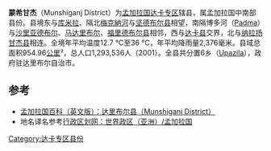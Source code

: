 {{Link style|time=2015-12-13T15:20:10+00:00}}
{{Infobox Bangladesh district
| name                    = 蒙希甘傑縣
| native_name             = মুন্সীগঞ্জ ''[[Bikrampur|Bikrampur]]''
| image_skyline           = Munshiganj sadar.jpg
| image_alt               = 
| image_caption           = 蒙希甘傑縣[[Munshiganj_Sadar鄉|Munshiganj Sadar鄉]][[Dhaleshwari河|Dhaleshwari河]]河岸
| image_map               =Bangladesh Munshiganj District.png
| nickname                = 
| motto                   = 
| pushpin_label_position  = right
| latd  = 23.46|latm  = |lats  = |latNS  = 
| longd = 90.54|longm = |longs = |longEW = 
| coordinates_type        = 
| coordinates_display     = inline,title
| coordinates_footnotes   = 
| division_name           = [[達卡專區|達卡專區]]
| established_title       = 
| established_date        = 
| seat_type               = 
| seat                    = 
| leader_party            = 
| leader_title            = 
| leader_name             = 
| leader_title1           = 
| leader_name1            = 
| area_footnotes          = 
| area_total_km2          = 954.96
| area_metro_km2          = 
| area_note               = 
| elevation_footnotes     = 
| elevation_m             = 
| population_footnotes    = 
| population_total        = 1420000
| population_as_of        = 2011
| population_rank         = 
| population_demonym      = 
| population_note         = 
| literacy_rate           = 35.8%
| postal_code             = 
| coast_km                = 
| maplink                 = 
| website                 = [http://banglapedia.search.com.bd/HT/M_0397.htm Banglapedia Article]
| footnotes               = 
}}
'''蒙希甘杰'''（Munshiganj District）为[[孟加拉国|孟加拉国]][[達卡專區|达卡专区]]辖县，属孟加拉国中南部县份。县境东与[[库米拉县|库米拉]]、隔北[[梅克納河|梅克納河]]与[[坚德布尔县|坚德布尔县]]相望，南隔博多河（[[:en:Padma_River|Padma]]）与[[沙里亚德布尔县|沙里亚德布尔]]、[[马达里布尔县|马达里布尔]]、[[福里德布尔县|福里德布尔县]]相邻，西与[[达卡县|达卡县]]交界，北与[[纳拉扬甘杰县|纳拉扬甘杰县]]相连。全境年平均温度12.7 °C至36 °C，年平均降雨量2,376毫米。县域总面积954.96[[平方千米|公里]]²，总人口1,293,536人（2001）。全县共分置6乡（[[:en:Upazilas_of_Bangladesh|Upazila]]），政府驻达里布尔自治市。

== 参考 ==
* [https://web.archive.org/web/20120308134249/http://www.banglapedia.org/httpdocs/HT/M_0397.HTM 孟加拉国百科（英文版）：达里布尔县（Munshiganj District）]
* 地名译名参考[http://www.xzqh.org/old/waiguo/asia/1021.htm 行政区划网：世界政区（亚洲）/孟加拉国] {{Wayback|url=http://www.xzqh.org/old/waiguo/asia/1021.htm |date=20120217212028 }}
{{孟加拉国行政区划}}

[[Category:达卡专区县份|Category:达卡专区县份]]